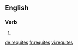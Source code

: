 {{also|requîtes}}
==English==

===Verb===
{{head|en|verb form}}

# {{en-third-person singular of|requite}}

[[de:requites]]
[[fr:requites]]
[[vi:requites]]